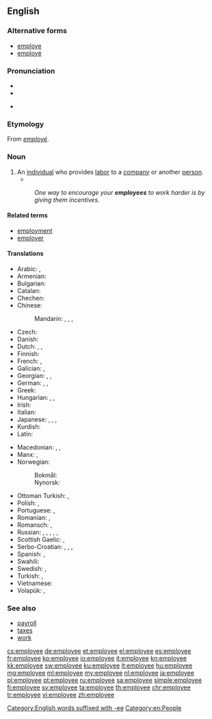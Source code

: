 ==English==

===Alternative forms===
* [[employe]]
* [[employé]]

===Pronunciation===
* {{IPA|/ɛmplɔɪˈiː/|/ˌɛmˈplɔɪiː/|/(ˌ)ɪm-/|lang=en}}
* {{audio|en-us-employee.ogg|Audio (US)|lang=en}}

* {{rhymes|iː|lang=en}}

===Etymology===
From {{etyl|fr|en}} ''[[employé]]''.

===Noun===
{{wikipedia}}
{{en-noun}}

# An [[individual]] who provides [[labor]] to a [[company]] or another [[person]].
#*{{quote-book|year=1905|author=[[w:Emma Orczy|Baroness Emmuska Orczy]]
|title=[[w:The Case of Miss Elliott|The Hocussing of Cigarette]]
|chapter=2|url=http://openlibrary.org/works/OL8479084W
|passage=No one, however, would have anything to do with him, as Mr. Keeson's orders in those respects were very strict&thinsp;; he had often threatened any one of his''' ''employés'' '''with instant dismissal if he found him in company with one of these touts.}}
#: ''One way to encourage your '''employees''' to work harder is by giving them incentives''.

====Related terms====
* [[employment]]
* [[employer]]

====Translations====
{{trans-top|individual who provides labor to a company or another person}}
* Arabic: {{t|ar|موظف|m|tr=muwáZZaf|sc=Arab}}, {{t|ar|موظفة|f|tr=muwaZZáfa|sc=Arab}}
* Armenian: {{t+|hy|աշխատող}}
* Bulgarian: {{t+|bg|служещ|m|sc=Cyrl}}
* Catalan: {{t|ca|empleat|m}}
* Chechen: {{t|ce|белахо}}
* Chinese:
*: Mandarin: {{t|cmn|僱員|sc=Hani}}, {{t+|cmn|雇员|tr=gùyuán|sc=Hani}}, {{t+|cmn|職員|sc=Hani}}, {{t+|cmn|职员|tr=zhíyuán|sc=Hani}}
* Czech: {{t+|cs|zaměstnanec|m}}
* Danish: {{t|da|ansat|c}}
* Dutch: {{t+|nl|bediende|m|f}}, {{t+|nl|werknemer|m}}, {{t+|nl|medewerker|m}}
* Finnish: {{t+|fi|työntekijä}}
* French: {{t+|fr|employé|m}}, {{t+|fr|employée|f}}
* Galician: {{t+|gl|empregado|m}}, {{t|gl|empregada|f}}
* Georgian: {{t|ka|მოსამსახურე}}, {{t|ka|დასაქმებული}}, {{t|ka|თანამშრომელი}}
* German: {{t+|de|Arbeitnehmer|m}}, {{t+|de|Angestellter|m}}, {{t+|de|Angestellte|f}}
* Greek: {{t+|el|υπάλληλος|c}}
* Hungarian: {{t+|hu|munkavállaló}}, {{t+|hu|alkalmazott}}, {{t+|hu|dolgozó}}
* Irish: {{t|ga|fostaí|m}}
* Italian: {{t+|it|dipendente}}
* Japanese: {{t|ja|従業員|tr=じゅうぎょういん, jūgyōin|sc=Jpan}}, {{t|ja|雇員|tr=こいん, koin|sc=Jpan}}, {{t|ja|勤務員|tr=きんむいん, kinmuin|sc=Jpan}}, {{t|ja|使用人|tr=しようにん, shiyōin|sc=Jpan}}
* Kurdish: {{t+|ku|karker|m|f}}
* Latin: {{t|la|conductus|m}}
{{trans-mid}}
* Macedonian: {{t|mk|вработен|m|tr=vráboten}}, {{t|mk|работник|m|tr=rábotnik}}, {{t|mk|службеник|m|tr=slúžbenik}}
* Manx: {{t|gv|failleydagh|m}}, {{t|gv|obbree|m}}
* Norwegian:
*: Bokmål: {{t|nb|arbeidstaker|m}}
*: Nynorsk: {{t|nn|arbeidstakar|m}}
* Ottoman Turkish: {{t|ota| چاليشان|tr=çalışan|sc=ota-Arab}}, {{t|ota|موظف|tr=muwazzaf|sc=ota-Arab}}
* Polish: {{t+|pl|pracownik|m}}, {{t+|pl|pracownica|f}}
* Portuguese: {{t+|pt|empregado|m}}, {{t+|pt|empregada|f}}
* Romanian: {{t+|ro|angajat|m}}, {{t+|ro|angajată|f}}
* Romansch: {{t|rm|emploià|m}}, {{t|rm|emploiada|f}}
* Russian: {{t+|ru|рабо́тник|m}}, {{t+|ru|рабо́тница|f}}, {{t+|ru|слу́жащий|m}}, {{t+|ru|слу́жащая|f}}, {{t+|ru|сотру́дник|m}}, {{t+|ru|сотру́дница|f}}
* Scottish Gaelic: {{t|gd|cosnaiche|m}}, {{t|gd|neach-obrach|m}}
* Serbo-Croatian: {{t|sh|запосленик|m|tr=zaposlenik}}, {{t|sh|послопримац|m|tr=posloprimac}}, {{t+|sh|radnik|m}}, {{t+|sh|radnica|f}}
* Spanish: {{t+|es|empleado|m}}, {{t+|es|empleada|f}}
* Swahili: {{t+|sw|mwajiriwa}}
* Swedish: {{t+|sv|anställd|c}}, {{t+|sv|arbetstagare|c}}
* Turkish: {{t+|tr|çalışan}}, {{t+|tr|personel}}
* Vietnamese: {{t+|vi|nhân viên}}
* Volapük: {{qualifier|male or female}} {{t|vo|vobükäb}}, {{qualifier|male}} {{t|vo|hivobükäb}}
{{trans-bottom}}

===See also===
* [[payroll]]
* [[taxes]]
* [[work]]

[[Category:English words suffixed with -ee]]
[[Category:en:People]]

[[cs:employee]]
[[de:employee]]
[[et:employee]]
[[el:employee]]
[[es:employee]]
[[fr:employee]]
[[ko:employee]]
[[io:employee]]
[[it:employee]]
[[kn:employee]]
[[kk:employee]]
[[sw:employee]]
[[ku:employee]]
[[lt:employee]]
[[hu:employee]]
[[mg:employee]]
[[ml:employee]]
[[my:employee]]
[[nl:employee]]
[[ja:employee]]
[[pl:employee]]
[[pt:employee]]
[[ru:employee]]
[[sa:employee]]
[[simple:employee]]
[[fi:employee]]
[[sv:employee]]
[[ta:employee]]
[[th:employee]]
[[chr:employee]]
[[tr:employee]]
[[vi:employee]]
[[zh:employee]]